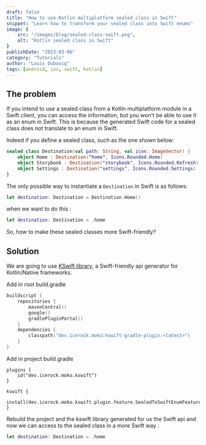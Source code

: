 ```yaml
---
draft: false
title: "How to use Kotlin multiplatform sealed class in Swift"
snippet: "Learn how to transform your sealed class into Swift enums"
image: {
    src: "/images/blog/sealed-class-swift.png",
    alt: "Kotlin sealed class in Swift"
}
publishDate: "2023-03-06"
category: "Tutorials"
author: "Louis Duboscq"
tags: [android, ios, swift, kotlin]
--- 
```


## The problem

If you intend to use a sealed class from a Kotlin multiplatform module in a Swift client, 
you can access the information, but you won't be able to use it as an enum in Swift. 
This is because the generated Swift code for a sealed class does not translate to an enum in Swift.

Indeed if you define a sealed class, such as the one shown below:

```kotlin
sealed class Destination(val path: String, val icon: ImageVector) {
    object Home : Destination("home", Icons.Rounded.Home)
    object Storybook : Destination("storybook", Icons.Rounded.Refresh)
    object Settings : Destination("settings", Icons.Rounded.Settings)
}
```

The only possible way to instantiate a `Destination` in Swift is as follows:

```swift
let destination: Destination = Destination.Home()
``` 

when we want to do this :

```swift
let destination: Destination = .home
```

So, how to make these sealed classes more Swift-friendly?

## Solution

We are going to use [KSwift library](https://github.com/icerockdev/moko-kswift), a Swift-friendly api generator for Kotlin/Native frameworks. 

Add in root build.gradle

```kotlin
buildscript {
    repositories {
        mavenCentral()
        google()
        gradlePluginPortal()
    }
    dependencies {
        classpath("dev.icerock.moko:kswift-gradle-plugin:<latest>")
    }
}
````

Add in project build.gradle

```
plugins {
    id("dev.icerock.moko.kswift")
}

kswift {
    install(dev.icerock.moko.kswift.plugin.feature.SealedToSwiftEnumFeature)
}
```

Rebuild the project and the kswift library generated for us the Swift api and now we can access to the sealed class in a more Swift way :

```swift
let destination: Destination = .home
```
